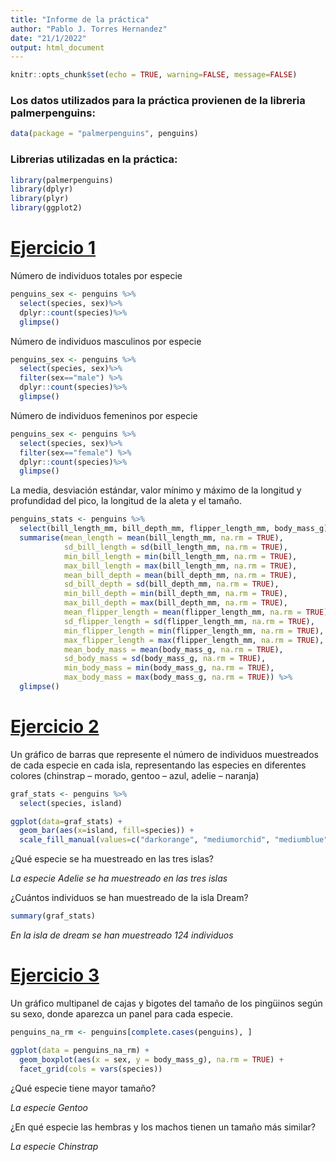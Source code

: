 ```yaml
---
title: "Informe de la práctica"
author: "Pablo J. Torres Hernandez"
date: "21/1/2022"
output: html_document
---
```


```r
knitr::opts_chunk$set(echo = TRUE, warning=FALSE, message=FALSE)
```

### **Los datos utilizados para la práctica provienen de la libreria palmerpenguins:**

```r
data(package = "palmerpenguins", penguins)
```

### **Librerias utilizadas en la práctica:**

```r
library(palmerpenguins)
library(dplyr)
library(plyr)
library(ggplot2)

```

# [**Ejercicio 1**]{.ul}

Número de individuos totales por especie

```r
penguins_sex <- penguins %>% 
  select(species, sex)%>% 
  dplyr::count(species)%>% 
  glimpse()
```

Número de individuos masculinos por especie

```r
penguins_sex <- penguins %>% 
  select(species, sex)%>% 
  filter(sex=="male") %>% 
  dplyr::count(species)%>% 
  glimpse()
```

Número de individuos femeninos por especie

```r
penguins_sex <- penguins %>% 
  select(species, sex)%>% 
  filter(sex=="female") %>% 
  dplyr::count(species)%>% 
  glimpse()
```

La media, desviación estándar, valor mínimo y máximo de la longitud y profundidad del pico, la longitud de la aleta y el tamaño.

```r
penguins_stats <- penguins %>%
  select(bill_length_mm, bill_depth_mm, flipper_length_mm, body_mass_g)%>% 
  summarise(mean_length = mean(bill_length_mm, na.rm = TRUE),
            sd_bill_length = sd(bill_length_mm, na.rm = TRUE),
            min_bill_length = min(bill_length_mm, na.rm = TRUE),
            max_bill_length = max(bill_length_mm, na.rm = TRUE),
            mean_bill_depth = mean(bill_depth_mm, na.rm = TRUE),
            sd_bill_depth = sd(bill_depth_mm, na.rm = TRUE),
            min_bill_depth = min(bill_depth_mm, na.rm = TRUE),
            max_bill_depth = max(bill_depth_mm, na.rm = TRUE),
            mean_flipper_length = mean(flipper_length_mm, na.rm = TRUE),
            sd_flipper_length = sd(flipper_length_mm, na.rm = TRUE),
            min_flipper_length = min(flipper_length_mm, na.rm = TRUE),
            max_flipper_length = max(flipper_length_mm, na.rm = TRUE),
            mean_body_mass = mean(body_mass_g, na.rm = TRUE),
            sd_body_mass = sd(body_mass_g, na.rm = TRUE),
            min_body_mass = min(body_mass_g, na.rm = TRUE),
            max_body_mass = max(body_mass_g, na.rm = TRUE)) %>%
  glimpse()
```

# [**Ejercicio 2**]{.ul}

Un gráfico de barras que represente el número de individuos muestreados de cada especie en cada isla, representando las especies en diferentes colores (chinstrap -- morado, gentoo -- azul, adelie -- naranja)

```r
graf_stats <- penguins %>% 
  select(species, island) 

ggplot(data=graf_stats) +
  geom_bar(aes(x=island, fill=species)) +
  scale_fill_manual(values=c("darkorange", "mediumorchid", "mediumblue"))
```

¿Qué especie se ha muestreado en las tres islas?

*La especie Adelie se ha muestreado en las tres islas*

¿Cuántos individuos se han muestreado de la isla Dream?

```r
summary(graf_stats)
```

*En la isla de dream se han muestreado 124 individuos*

# [**Ejercicio 3**]{.ul}

Un gráfico multipanel de cajas y bigotes del tamaño de los pingüinos según su sexo, donde aparezca un panel para cada especie.

```r
penguins_na_rm <- penguins[complete.cases(penguins), ]

ggplot(data = penguins_na_rm) + 
  geom_boxplot(aes(x = sex, y = body_mass_g), na.rm = TRUE) +
  facet_grid(cols = vars(species))
```

¿Qué especie tiene mayor tamaño?

*La especie Gentoo*

¿En qué especie las hembras y los machos tienen un tamaño más similar?

*La especie Chinstrap*

